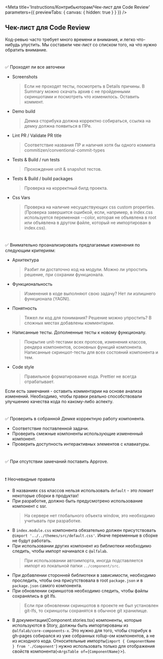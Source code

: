 
<Meta
    title='Instructions/Контрибьюторам/Чек-лист для Code Review'
    parameters={{ previewTabs: { canvas: { hidden: true } } }}
/>

## Чек-лист для Code Review

Код-ревью часто требует много времени и внимания, и легко что-нибудь упустить.
Мы составили чек-лист со списком того, на что нужно обратить внимание.

#

✅ Проходят ли все авточеки

-   Screenshots
    > Если не проходят тесты, посмотреть в Details причины. В Summary можно скачать архив с не пройденными скриншотами и посмотреть что изменилось. Оставить коммент.
-   Demo build
    > Демка сторибука должна корректно собираться, ссылка на демку должна появиться в ПРе.
-   Lint PR / Validate PR title
    > Соответствие названия ПР и наличия хотя бы одного коммита commitizen/conventional-commit-types
-   Tests & Build / run tests
    > Прохождение unit & snapshot тестов.
-   Tests & Build / build packages
    > Проверка на корректный билд проекта.
-   Css Vars
    > Проверка на наличие несуществующих css custom properties.(Проверка завершится ошибкой, если, например, в index.css используется переменная --color, которая не объявлена в root или объявлена в другом файле, который не импортирован в index.css).

#

✅ Внимательно проанализировать предлагаемые изменения по следующим критериям:

-   Архитектура
    > Разбит ли достаточно код на модули. Можно ли упростить решение, при сохрании функционала.
-   Функциональность
    > Изменения в коде выполняют свою задачу? Нет ли излишнего функционала (YAGNI).
-   Понятность
    > Тяжел ли код для понимания? Решение можно упростить? В сложных местах добавлены комментарии.
-   Написанные тесты. Дополненные тесты к новому функционалу.
    > Покрытие unit-тестами всех пропсов, изменения классов, рендера компонентов, осоновных функций компонента.
    > Написанные скриншот-тесты для всех состояний компонента и тем.
-   Сode style
    > Правильное форматирование кода. Prettier не всегда отрабатывает.

Если есть замечания - оставить комментарии на основе анализа изменений.
Необходимо, чтобы правки реально способствовали улучшению качества кода по какому-либо аспекту.

#

✅ Проверить в собранной Демке корректную работу компонента.

-   Соответствие поставленной задачи.
-   Проверить смежные компоненты использующие измененный компонент.
-   Проверить доступность интерактивных элементов с клавиатуры.

#

✅ При отсутствии замечаний поставить Approve.

#

❗ Неочевидные правила

-   В названиях css классов нельзя использовать `default` - это ломает некоторые сборки в продуктах!
-   При разработке, должно быть предусмотрено использование компонент с ssr.
    > На сервере нет глобального объекта window, это необходимо учитывать при разработке.
-   В `index.module.css` компонента обязательно должен присутствовать `@import '../../themes/src/default.css'`.
    Иначе переменные в сборке не будут работать.
-   При использовании других компонент из библиотеки необходимо следить,
    чтобы импорт начинался с `@alfalab`.
    > При использовании автоимпорта, иногда подставляется импорт из локальной папки `../component/src`.
-   При добавлении сторонней библиотеки в зависимости, необходимо проследить, чтобы она присутствовала в root `package.json` и в `package.json` самого компонента.
-   При обновлении скриншотов необходимо следить, чтобы файлы сохранялись в git lfs.
    > Если при обновлении скриншотов в проекте не был установлен git-lfs, то скриншоты сохранятся в обычное git хранилище.
-   В документации(Component.stories.tsx) компоненты, которые используются в Story, должны быть импортированы из `@alfalab/core-components-x`.
    Это нужно для того, чтобы сторибук в gh-pages собирался из уже собранных rollup-ом компонентов, а не из исходного кода.
    Относительные импорты(`import { ComponentName } from './Component'`) нужно использовать только для отображения свойств компонента(`<ArgsTable of={ComponentName}`>).
